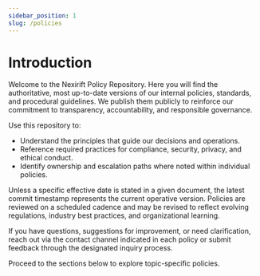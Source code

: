 ```yaml
---
sidebar_position: 1
slug: /policies
---
```


# Introduction

Welcome to the Nexirift Policy Repository. Here you will find the authoritative, most up-to-date versions of our internal policies, standards, and procedural guidelines. We publish them publicly to reinforce our commitment to transparency, accountability, and responsible governance.

Use this repository to:
- Understand the principles that guide our decisions and operations.
- Reference required practices for compliance, security, privacy, and ethical conduct.
- Identify ownership and escalation paths where noted within individual policies.

Unless a specific effective date is stated in a given document, the latest commit timestamp represents the current operative version. Policies are reviewed on a scheduled cadence and may be revised to reflect evolving regulations, industry best practices, and organizational learning.

If you have questions, suggestions for improvement, or need clarification, reach out via the contact channel indicated in each policy or submit feedback through the designated inquiry process.

Proceed to the sections below to explore topic-specific policies.
